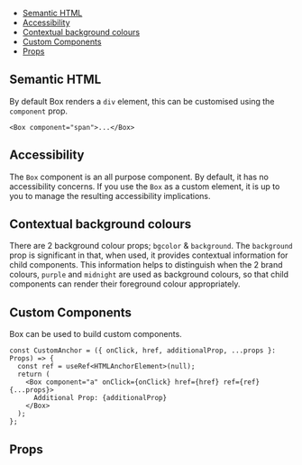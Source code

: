 
<Meta of={Stories} />

<DocsHeader componentName="Box" stories={Stories} />

- [Semantic HTML](#semantic-html)
- [Accessibility](#accessibility)
- [Contextual background colours](#contextual-background-colours)
- [Custom Components](#custom-components)
- [Props](#props)

## Semantic HTML

By default Box renders a `div` element, this can be customised using the
`component` prop.

```tsx dark
<Box component="span">...</Box>
```

## Accessibility

The `Box` component is an all purpose component. By default, it has no
accessibility concerns. If you use the `Box` as a custom element, it is up to
you to manage the resulting accessibility implications.

## Contextual background colours

There are 2 background colour props; `bgcolor` & `background`. The `background`
prop is significant in that, when used, it provides contextual information for
child components. This information helps to distinguish when the 2 brand
colours, `purple` and `midnight` are used as background colours, so that child
components can render their foreground colour appropriately.

## Custom Components

Box can be used to build custom components.

```tsx
const CustomAnchor = ({ onClick, href, additionalProp, ...props }: Props) => {
  const ref = useRef<HTMLAnchorElement>(null);
  return (
    <Box component="a" onClick={onClick} href={href} ref={ref} {...props}>
      Additional Prop: {additionalProp}
    </Box>
  );
};
```

<Canvas of={Stories.CustomComponent} />

## Props

<ArgTypes of={Stories} />
